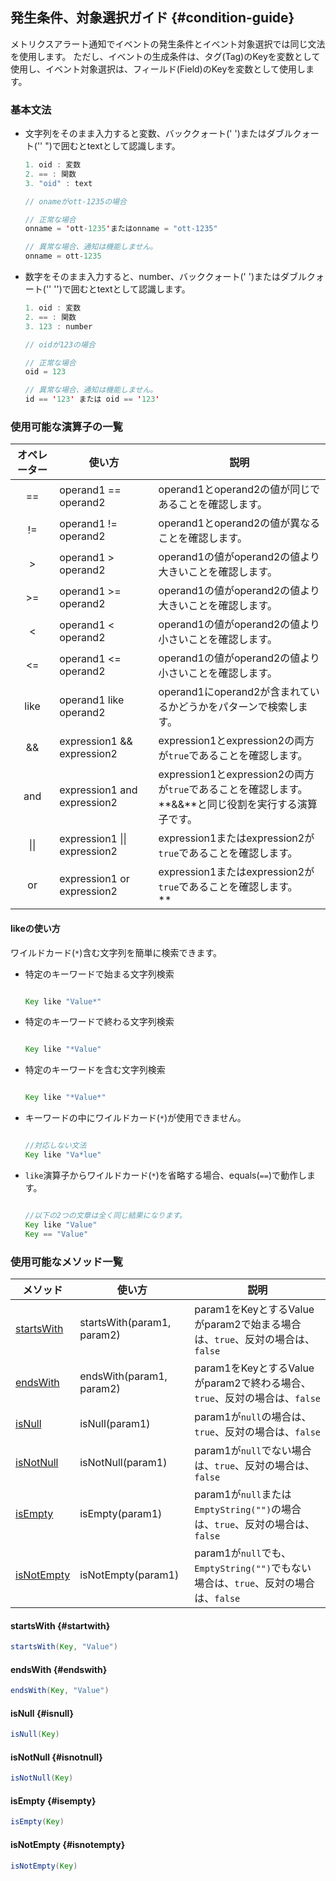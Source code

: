 ## 発生条件、対象選択ガイド {#condition-guide}

メトリクスアラート通知でイベントの発生条件とイベント対象選択では同じ文法を使用します。 ただし、イベントの生成条件は、タグ(Tag)のKeyを変数として使用し、イベント対象選択は、フィールド(Field)のKeyを変数として使用します。

### 基本文法

- 文字列をそのまま入力すると変数、バッククォート(' ')またはダブルクォート('' ")で囲むとtextとして認識します。

  ```java title='oid == "oid"'
  1. oid : 変数
  2. == : 関数
  3. "oid" : text
  ```

  ```java
  // onameがott-1235の場合

  // 正常な場合
  onname = 'ott-1235'またはonname = "ott-1235"

  // 異常な場合、通知は機能しません。
  onname = ott-1235
  ```

- 数字をそのまま入力すると、number、バッククォート(' ')またはダブルクォート('' '')で囲むとtextとして認識します。

  ```java title='oid == 123'
  1. oid : 変数
  2. == : 関数
  3. 123 : number
  ```

  ```java
  // oidが123の場合

  // 正常な場合
  oid = 123

  // 異常な場合、通知は機能しません。
  id == '123' または oid == '123'
  ```

### 使用可能な演算子の一覧

|   オペレーター       | 使い方                           | 説明                                                                                            |
| :------------: | ----------------------------- | --------------------------------------------------------------------------------------------- |
|    \=\=          | operand1 \=\= operand2          | operand1とoperand2の値が同じであることを確認します。                                                            |
|    !\=          | operand1 !\= operand2          | operand1とoperand2の値が異なることを確認します。                                                              |
| <span>\></span> | operand1 \> operand2           | operand1の値がoperand2の値より大きいことを確認します。                                                           |
|    \>\=         | operand1 \>\= operand2          | operand1の値がoperand2の値より大きいことを確認します。                                                           |
|    \<          | operand1 \< operand2          | operand1の値がoperand2の値より小さいことを確認します。                                                           |
|    \<\=         | operand1 \<\= operand2         | operand1の値がoperand2の値より小さいことを確認します。                                                           |
|    like        | operand1 like operand2        | operand1にoperand2が含まれているかどうかをパターンで検索します。                                                      |
|    \&\&          | expression1 \&\& expression2    | expression1とexpression2の両方が`true`であることを確認します。                                                 |
|    and         | expression1 and expression2   | expression1とexpression2の両方が`true`であることを確認します。<br/>**&&**と同じ役割を実行する演算子です。                      |
|     \|\|         | expression1 \|\| expression2    | expression1またはexpression2が`true`であることを確認します。                                                  |
|    or          | expression1 or expression2    | expression1またはexpression2が`true`であることを確認します。<br/>**||**と同じ役割を実行する演算子です。                       |

#### likeの使い方

ワイルドカード(`*`)含む文字列を簡単に検索できます。

- 特定のキーワードで始まる文字列検索

  ```java

  Key like "Value*"

  ```

- 特定のキーワードで終わる文字列検索

  ```java

  Key like "*Value"

  ```

- 特定のキーワードを含む文字列検索

  ```java

  Key like "*Value*"

  ```

- キーワードの中にワイルドカード(`*`)が使用できません。

  ```java

  //対応しない文法
  Key like "Va*lue"

  ```

- `like`演算子からワイルドカード(`*`)を省略する場合、equals(`==`)で動作します。

  ```java

  //以下の2つの文章は全く同じ結果になります。
  Key like "Value"
  Key == "Value"

  ```

### 使用可能なメソッド一覧

| メソッド                      | 使い方                        | 説明                                                                      |
| ------------------------- | -------------------------- | ----------------------------------------------------------------------- |
| [startsWith](#startwith)  | startsWith(param1, param2) | param1をKeyとするValueがparam2で始まる場合は、`true`、反対の場合は、`false`                  |
| [endsWith](#endsWith)     | endsWith(param1, param2)   | param1をKeyとするValueがparam2で終わる場合、`true`、反対の場合は、`false`                   |
| [isNull](#isnull)         | isNull(param1)             | param1が`null`の場合は、`true`、反対の場合は、`false`                                 |
| [isNotNull](#isnotnull)   | isNotNull(param1)          | param1が`null`でない場合は、`true`、反対の場合は、`false`                               |
| [isEmpty](#isempty)       | isEmpty(param1)            | param1が`null`または`EmptyString("")`の場合は、`true`、反対の場合は、`false`             |
| [isNotEmpty](#isnotempty) | isNotEmpty(param1)         | param1が`null`でも、`EmptyString("")`でもない場合は、`true`、反対の場合は、`false`          |

#### startsWith {#startwith}

```java
startsWith(Key, "Value")
```

#### endsWith {#endswith}

```java
endsWith(Key, "Value")
```

#### isNull {#isnull}

```java
isNull(Key)
```

#### isNotNull {#isnotnull}

```java
isNotNull(Key)
```

#### isEmpty {#isempty}

```java
isEmpty(Key)
```

#### isNotEmpty {#isnotempty}

```java
isNotEmpty(Key)
```
